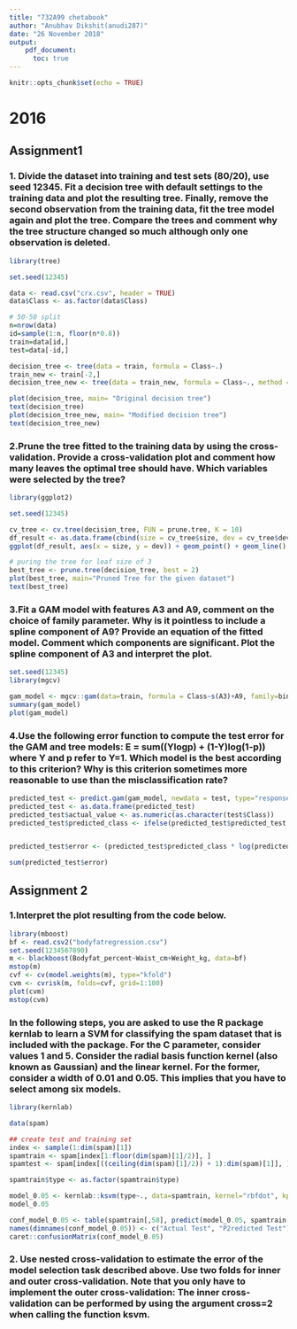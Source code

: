 ```yaml
---
title: "732A99 chetabook"
author: "Anubhav Dikshit(anudi287)"
date: "26 November 2018"
output: 
    pdf_document:
      toc: true
---
```


```r
knitr::opts_chunk$set(echo = TRUE)
```

# 2016

## Assignment1

### 1. Divide the dataset into training and test sets (80/20), use seed 12345. Fit a decision tree with default settings to the training data and plot the resulting tree. Finally, remove the second observation from the training data, fit the tree model again and plot the tree. Compare the trees and comment why the tree structure changed so much although only one observation is deleted.

```r

library(tree)

set.seed(12345)

data <- read.csv("crx.csv", header = TRUE)
data$Class <- as.factor(data$Class)

# 50-50 split
n=nrow(data)
id=sample(1:n, floor(n*0.8))
train=data[id,]
test=data[-id,]

decision_tree <- tree(data = train, formula = Class~.)
train_new <- train[-2,]
decision_tree_new <- tree(data = train_new, formula = Class~., method = "class")

plot(decision_tree, main= "Original decision tree")
text(decision_tree)
plot(decision_tree_new, main= "Modified decision tree")
text(decision_tree_new)
```

### 2.Prune the tree fitted to the training data by using the cross-validation. Provide a cross-validation plot and comment how many leaves the optimal tree should have. Which variables were selected by the tree?
```r
library(ggplot2)

set.seed(12345)

cv_tree <- cv.tree(decision_tree, FUN = prune.tree, K = 10)
df_result <- as.data.frame(cbind(size = cv_tree$size, dev = cv_tree$dev))
ggplot(df_result, aes(x = size, y = dev)) + geom_point() + geom_line()

# puring the tree for leaf size of 3
best_tree <- prune.tree(decision_tree, best = 2)
plot(best_tree, main="Pruned Tree for the given dataset")
text(best_tree)
```

### 3.Fit a GAM model with features A3 and A9, comment on the choice of family parameter. Why is it pointless to include a spline component of A9? Provide an equation of the fitted model. Comment which components are significant. Plot the spline component of A3 and interpret the plot.

```r
set.seed(12345)
library(mgcv)

gam_model <- mgcv::gam(data=train, formula = Class~s(A3)+A9, family=binomial)
summary(gam_model)
plot(gam_model)

```

### 4.Use the following error function to compute the test error for the GAM and tree models: E = sum((Ylogp) + (1-Y)log(1-p)) where Y and p refer to Y=1. Which model is the best according to this criterion? Why is this criterion sometimes more reasonable to use than the misclassification rate?

```r
predicted_test <- predict.gam(gam_model, newdata = test, type="response")
predicted_test <- as.data.frame(predicted_test)
predicted_test$actual_value <- as.numeric(as.character(test$Class))
predicted_test$predicted_class <- ifelse(predicted_test$predicted_test >0.5, 1, 0)


predicted_test$error <- (predicted_test$predicted_class * log(predicted_test$predicted_test)) + ((1-predicted_test$predicted_class)*log(1-predicted_test$predicted_test))

sum(predicted_test$error)

```

## Assignment 2

### 1.Interpret the plot resulting from the code below.
```r
library(mboost)
bf <- read.csv2("bodyfatregression.csv")
set.seed(1234567890)
m <- blackboost(Bodyfat_percent~Waist_cm+Weight_kg, data=bf)
mstop(m)
cvf <- cv(model.weights(m), type="kfold")
cvm <- cvrisk(m, folds=cvf, grid=1:100)
plot(cvm)
mstop(cvm)

```

### In the following steps, you are asked to use the R package kernlab to learn a SVM for classifying the spam dataset that is included with the package. For the C parameter, consider values 1 and 5. Consider the radial basis function kernel (also known as Gaussian) and the linear kernel. For the former, consider a width of 0.01 and 0.05. This implies that you have to select among six models.
```r
library(kernlab)

data(spam)

## create test and training set
index <- sample(1:dim(spam)[1])
spamtrain <- spam[index[1:floor(dim(spam)[1]/2)], ]
spamtest <- spam[index[((ceiling(dim(spam)[1]/2)) + 1):dim(spam)[1]], ]

spamtrain$type <- as.factor(spamtrain$type)

model_0.05 <- kernlab::ksvm(type~., data=spamtrain, kernel="rbfdot", kpar=list(sigma=0.05), C=0.5)
model_0.05

conf_model_0.05 <- table(spamtrain[,58], predict(model_0.05, spamtrain[,-58]))
names(dimnames(conf_model_0.05)) <- c("Actual Test", "P2redicted Test")
caret::confusionMatrix(conf_model_0.05)

```

### 2. Use nested cross-validation to estimate the error of the model selection task described above. Use two folds for inner and outer cross-validation. Note that you only have to implement the outer cross-validation: The inner cross-validation can be performed by using the argument cross=2 when calling the function ksvm.

```r

```

